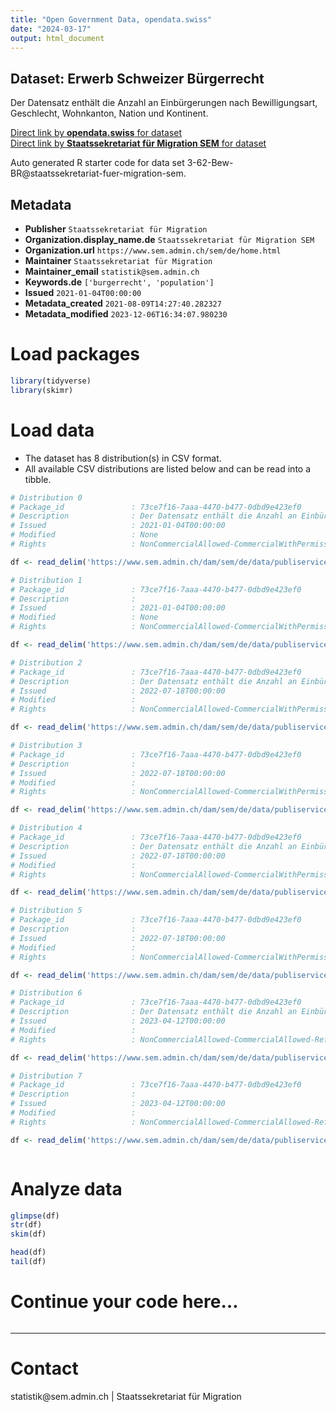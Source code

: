 ```yaml
---
title: "Open Government Data, opendata.swiss"
date: "2024-03-17"
output: html_document
---
```


## Dataset: Erwerb Schweizer Bürgerrecht

Der Datensatz enthält die Anzahl an Einbürgerungen nach Bewilligungsart, Geschlecht, Wohnkanton, Nation und Kontinent. 

[Direct link by **opendata.swiss** for dataset](https://opendata.swiss/de/dataset/erwerb-schweizer-burgerrecht)<br>
[Direct link by **Staatssekretariat für Migration SEM** for dataset](https://www.sem.admin.ch/sem/de/home/publiservice/statistik/auslaenderstatistik.html)

Auto generated R starter code for data set 3-62-Bew-BR@staatssekretariat-fuer-migration-sem.

## Metadata

- **Publisher** `Staatssekretariat für Migration`
- **Organization.display_name.de** `Staatssekretariat für Migration SEM`
- **Organization.url** `https://www.sem.admin.ch/sem/de/home.html`
- **Maintainer** `Staatssekretariat für Migration`
- **Maintainer_email** `statistik@sem.admin.ch`
- **Keywords.de** `['burgerrecht', 'population']`
- **Issued** `2021-01-04T00:00:00`
- **Metadata_created** `2021-08-09T14:27:40.282327`
- **Metadata_modified** `2023-12-06T16:34:07.980230`


# Load packages

```r

library(tidyverse)
library(skimr)

```

# Load data

-   The dataset has 8 distribution(s) in CSV format.
-   All available CSV distributions are listed below and can be read into a tibble.

```r

# Distribution 0
# Package_id               : 73ce7f16-7aaa-4470-b477-0dbd9e423ef0
# Description              : Der Datensatz enthält die Anzahl an Einbürgerungen nach Bewilligungsart, Geschlecht, Wohnkanton, Nation und Kontinent im Jahr 2019.
# Issued                   : 2021-01-04T00:00:00
# Modified                 : None
# Rights                   : NonCommercialAllowed-CommercialWithPermission-ReferenceRequired

df <- read_delim('https://www.sem.admin.ch/dam/sem/de/data/publiservice/statistik/auslaenderstatistik/2019/csv/3-62-Bew-BR-d-J-2019.csv.download.csv/3-62-Bew-BR-d-J-2019.csv')

# Distribution 1
# Package_id               : 73ce7f16-7aaa-4470-b477-0dbd9e423ef0
# Description              : 
# Issued                   : 2021-01-04T00:00:00
# Modified                 : None
# Rights                   : NonCommercialAllowed-CommercialWithPermission-ReferenceRequired

df <- read_delim('https://www.sem.admin.ch/dam/sem/de/data/publiservice/statistik/auslaenderstatistik/2019/csv/3-62-Mouve-Nat-f-A-2019.csv.download.csv/3-62-Mouve-Nat-f-A-2019.csv')

# Distribution 2
# Package_id               : 73ce7f16-7aaa-4470-b477-0dbd9e423ef0
# Description              : Der Datensatz enthält die Anzahl an Einbürgerungen nach Bewilligungsart, Geschlecht, Wohnkanton, Nation und Kontinent im Jahr 2020. 
# Issued                   : 2022-07-18T00:00:00
# Modified                 : 
# Rights                   : NonCommercialAllowed-CommercialWithPermission-ReferenceRequired

df <- read_delim('https://www.sem.admin.ch/dam/sem/de/data/publiservice/statistik/auslaenderstatistik/2020/csv/3-62-Bew-BR-d-J-2020.csv.download.csv/3-62-Bew-BR-d-J-2020.csv')

# Distribution 3
# Package_id               : 73ce7f16-7aaa-4470-b477-0dbd9e423ef0
# Description              : 
# Issued                   : 2022-07-18T00:00:00
# Modified                 : 
# Rights                   : NonCommercialAllowed-CommercialWithPermission-ReferenceRequired

df <- read_delim('https://www.sem.admin.ch/dam/sem/de/data/publiservice/statistik/auslaenderstatistik/2020/csv/3-62-Mouve-Nat-f-A-2020.csv.download.csv/3-62-Mouve-Nat-f-A-2020.csv')

# Distribution 4
# Package_id               : 73ce7f16-7aaa-4470-b477-0dbd9e423ef0
# Description              : Der Datensatz enthält die Anzahl an Einbürgerungen nach Bewilligungsart, Geschlecht, Wohnkanton, Nation und Kontinent im Jahr 2021.  Anmerkung: Vereinigtes Königreich wird neu den Drittstaaten angegliedert. 
# Issued                   : 2022-07-18T00:00:00
# Modified                 : 
# Rights                   : NonCommercialAllowed-CommercialWithPermission-ReferenceRequired

df <- read_delim('https://www.sem.admin.ch/dam/sem/de/data/publiservice/statistik/auslaenderstatistik/2021/csv/3-62-Bew-BR-d-J-2021.csv.download.csv/3-62-Bew-BR-d-J-2021.csv')

# Distribution 5
# Package_id               : 73ce7f16-7aaa-4470-b477-0dbd9e423ef0
# Description              : 
# Issued                   : 2022-07-18T00:00:00
# Modified                 : 
# Rights                   : NonCommercialAllowed-CommercialWithPermission-ReferenceRequired

df <- read_delim('https://www.sem.admin.ch/dam/sem/de/data/publiservice/statistik/auslaenderstatistik/2021/csv/3-62-Mouve-Nat-f-A-2021.csv.download.csv/3-62-Mouve-Nat-f-A-2021.csv')

# Distribution 6
# Package_id               : 73ce7f16-7aaa-4470-b477-0dbd9e423ef0
# Description              : Der Datensatz enthält die Anzahl an Einbürgerungen nach Bewilligungsart, Geschlecht, Wohnkanton, Nation und Kontinent im Jahr 2022. 
# Issued                   : 2023-04-12T00:00:00
# Modified                 : 
# Rights                   : NonCommercialAllowed-CommercialAllowed-ReferenceNotRequired

df <- read_delim('https://www.sem.admin.ch/dam/sem/de/data/publiservice/statistik/auslaenderstatistik/2022/csv/3-62-Bew-BR-d-J-2022.csv.download.csv/3-62-Bew-BR-d-J-2022.csv')

# Distribution 7
# Package_id               : 73ce7f16-7aaa-4470-b477-0dbd9e423ef0
# Description              : 
# Issued                   : 2023-04-12T00:00:00
# Modified                 : 
# Rights                   : NonCommercialAllowed-CommercialAllowed-ReferenceNotRequired

df <- read_delim('https://www.sem.admin.ch/dam/sem/de/data/publiservice/statistik/auslaenderstatistik/2022/csv/3-62-Mouve-Nat-f-A-2022.csv.download.csv/3-62-Mouve-Nat-f-A-2022.csv')



```

# Analyze data

```r

glimpse(df)
str(df)
skim(df)

head(df)
tail(df)

```

# Continue your code here...

```r

```

------------------------------------------------------------------------

# Contact

statistik@sem.admin.ch | Staatssekretariat für Migration
